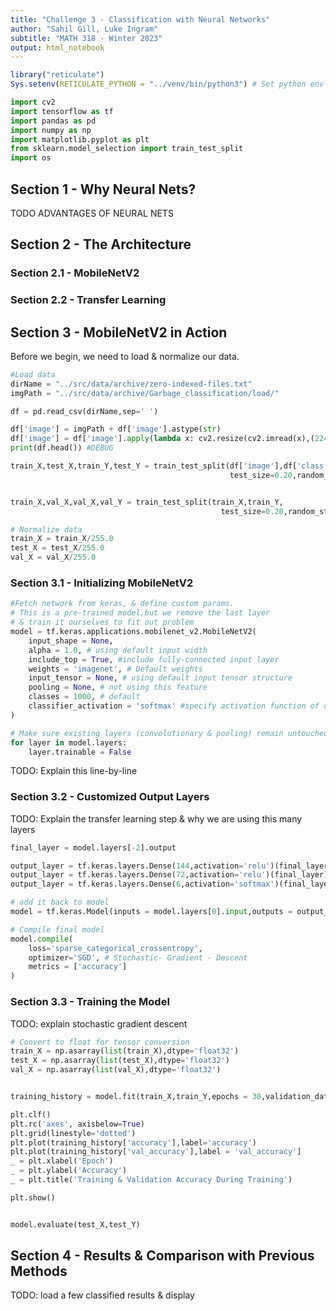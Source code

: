 ```yaml
---
title: "Challenge 3 - Classification with Neural Networks"
author: "Sahil Gill, Luke Ingram"
subtitle: "MATH 318 - Winter 2023"
output: html_notebook
---
```


```r
library("reticulate")
Sys.setenv(RETICULATE_PYTHON = "../venv/bin/python3") # Set python env
```

```python
import cv2 
import tensorflow as tf
import pandas as pd 
import numpy as np 
import matplotlib.pyplot as plt
from sklearn.model_selection import train_test_split
import os
```

## Section 1 - Why Neural Nets?

TODO ADVANTAGES OF NEURAL NETS

## Section 2 - The Architecture

### Section 2.1 - MobileNetV2

### Section 2.2 - Transfer Learning

## Section 3 - MobileNetV2 in Action

Before we begin, we need to load & normalize our data.

```python
#Load data 
dirName = "../src/data/archive/zero-indexed-files.txt"
imgPath = "../src/data/archive/Garbage_classification/load/"

df = pd.read_csv(dirName,sep=' ')

df['image'] = imgPath + df['image'].astype(str)
df['image'] = df['image'].apply(lambda x: cv2.resize(cv2.imread(x),(224,224)))
print(df.head()) #DEBUG

train_X,test_X,train_Y,test_Y = train_test_split(df['image'],df['class'],
                                                 test_size=0.20,random_state=42,stratify=df['class'])


train_X,val_X,val_X,val_Y = train_test_split(train_X,train_Y,
                                               test_size=0.20,random_state=42,stratify=train_Y)

# Normalize data 
train_X = train_X/255.0 
test_X = test_X/255.0
val_X = val_X/255.0
```

### Section 3.1 - Initializing MobileNetV2

```python
#Fetch network from keras, & define custom params. 
# This is a pre-trained model,but we remove the last layer 
# & train it ourselves to fit out problem
model = tf.keras.applications.mobilenet_v2.MobileNetV2(
    input_shape = None, 
    alpha = 1.0, # using default input width
    include_top = True, #include fully-connected input layer
    weights = 'imagenet', # Default weights
    input_tensor = None, # using default input tensor structure
    pooling = None, # not using this feature
    classes = 1000, # default
    classifier_activation = 'softmax' #specify activation function of output layer
)   

# Make sure existing layers (convolutionary & pooling) remain untouched
for layer in model.layers: 
    layer.trainable = False 
```

TODO: Explain this line-by-line

### Section 3.2 - Customized Output Layers

TODO: Explain the transfer learning step & why we are using this many layers

```python
final_layer = model.layers[-2].output

output_layer = tf.keras.layers.Dense(144,activation='relu')(final_layer)
output_layer = tf.keras.layers.Dense(72,activation='relu')(final_layer)
output_layer = tf.keras.layers.Dense(6,activation='softmax')(final_layer)

# add it back to model
model = tf.keras.Model(inputs = model.layers[0].input,outputs = output_layer)

# Compile final model
model.compile(
    loss='sparse_categorical_crossentropy',
    optimizer='SGD', # Stochastic- Gradient - Descent
    metrics = ['accuracy']
)

```

### Section 3.3 - Training the Model

TODO: explain stochastic gradient descent

```python
# Convert to float for tensor conversion 
train_X = np.asarray(list(train_X),dtype='float32')
test_X = np.asarray(list(test_X),dtype='float32')
val_X = np.asarray(list(val_X),dtype='float32')


training_history = model.fit(train_X,train_Y,epochs = 30,validation_data=(val_X,val_Y))

plt.clf()
plt.rc('axes', axisbelow=True)
plt.grid(linestyle='dotted')
plt.plot(training_history['accuracy'],label='accuracy')
plt.plot(training_history['val_accuracy'],label = 'val_accuracy'] 
_ = plt.xlabel('Epoch')
_ = plt.ylabel('Accuracy')
_ = plt.title('Training & Validation Accuracy During Training')

plt.show()


model.evaluate(test_X,test_Y) 

```

## Section 4 - Results & Comparison with Previous Methods

TODO: load a few classified results & display
